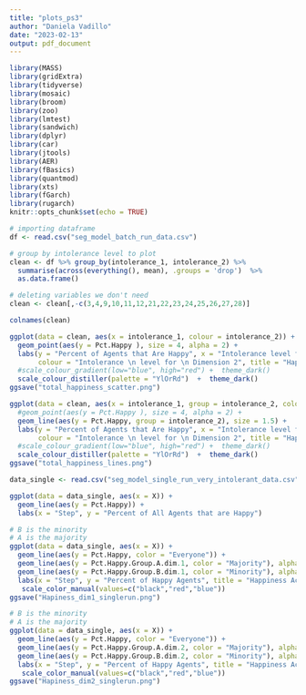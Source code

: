 ```yaml
---
title: "plots_ps3"
author: "Daniela Vadillo"
date: "2023-02-13"
output: pdf_document
---
```


```r
library(MASS)
library(gridExtra)
library(tidyverse)
library(mosaic)
library(broom)
library(zoo)
library(lmtest)
library(sandwich)
library(dplyr)
library(car)
library(jtools)
library(AER)
library(fBasics)
library(quantmod)
library(xts)
library(fGarch)
library(rugarch)
knitr::opts_chunk$set(echo = TRUE)
```


```r
# importing dataframe
df <- read.csv("seg_model_batch_run_data.csv")
```


```r
# group by intolerance level to plot
clean <- df %>% group_by(intolerance_1, intolerance_2) %>% 
  summarise(across(everything(), mean), .groups = 'drop')  %>%
  as.data.frame()

# deleting variables we don't need
clean <- clean[,-c(3,4,9,10,11,12,21,22,23,24,25,26,27,28)]
```

```r
colnames(clean)
```


```r
ggplot(data = clean, aes(x = intolerance_1, colour = intolerance_2)) +
  geom_point(aes(y = Pct.Happy ), size = 4, alpha = 2) +
  labs(y = "Percent of Agents that Are Happy", x = "Intolerance level for Dimension 1", 
       colour = "Intolerance \n level for \n Dimension 2", title = "Happiness vs. Intolerance Levels") +
  #scale_colour_gradient(low="blue", high="red") +  theme_dark()
  scale_colour_distiller(palette = "YlOrRd")  +  theme_dark()
ggsave("total_happiness_scatter.png")
```

```r
ggplot(data = clean, aes(x = intolerance_1, group = intolerance_2, colour = intolerance_2)) +
  #geom_point(aes(y = Pct.Happy ), size = 4, alpha = 2) +
  geom_line(aes(y = Pct.Happy, group = intolerance_2), size = 1.5) +
  labs(y = "Percent of Agents that Are Happy", x = "Intolerance level for Dimension 1", 
       colour = "Intolerance \n level for \n Dimension 2", title = "Happiness vs. Intolerance Levels") +
  #scale_colour_gradient(low="blue", high="red") +  theme_dark()
  scale_colour_distiller(palette = "YlOrRd")  +  theme_dark()
ggsave("total_happiness_lines.png")
```

```r
data_single <- read.csv("seg_model_single_run_very_intolerant_data.csv")
```

```r
ggplot(data = data_single, aes(x = X)) +
  geom_line(aes(y = Pct.Happy)) +
  labs(x = "Step", y = "Percent of All Agents that are Happy")
```

```r
# B is the minority
# A is the majority
ggplot(data = data_single, aes(x = X)) +
  geom_line(aes(y = Pct.Happy, color = "Everyone")) +
  geom_line(aes(y = Pct.Happy.Group.A.dim.1, color = "Majority"), alpha = 0.5) +
  geom_line(aes(y = Pct.Happy.Group.B.dim.1, color = "Minority"), alpha = 0.5) +
  labs(x = "Step", y = "Percent of Happy Agents", title = "Happiness Accros Dimension 1") +
   scale_color_manual(values=c("black","red","blue"))
ggsave("Hapiness_dim1_singlerun.png")
```
```r
# B is the minority
# A is the majority
ggplot(data = data_single, aes(x = X)) +
  geom_line(aes(y = Pct.Happy, color = "Everyone")) +
  geom_line(aes(y = Pct.Happy.Group.A.dim.2, color = "Majority"), alpha = 0.5) +
  geom_line(aes(y = Pct.Happy.Group.B.dim.2, color = "Minority"), alpha = 0.5) +
  labs(x = "Step", y = "Percent of Happy Agents", title = "Happiness Accros Dimension 2") +
   scale_color_manual(values=c("black","red","blue"))
ggsave("Hapiness_dim2_singlerun.png")
```






